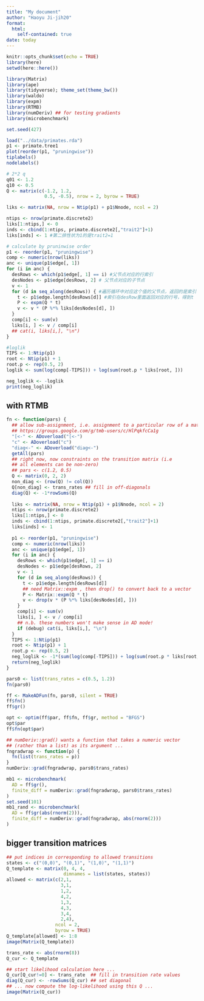 ```yaml
---
title: "My document"
author: "Haoyu Ji-jih20"
format: 
  html:
    self-contained: true
date: today
---
```


```r
knitr::opts_chunk$set(echo = TRUE)
library(here)
setwd(here::here())
```

```r
library(Matrix)
library(ape)
library(tidyverse); theme_set(theme_bw())
library(waldo)
library(expm)
library(RTMB)
library(numDeriv) ## for testing gradients
library(microbenchmark)
```

```r
set.seed(427)
```

```r
load("../data/primates.rda")
p1 <- primate.tree1
plot(reorder(p1, "pruningwise"))
tiplabels()
nodelabels()

# 2*2 q
q01 <- 1.2
q10 <- 0.5
Q <- matrix(c(-1.2, 1.2,
              0.5, -0.5), nrow = 2, byrow = TRUE)

liks <- matrix(NA, nrow = Ntip(p1) + p1$Nnode, ncol = 2)

ntips <- nrow(primate.discrete2)
liks[1:ntips,] <- 0
inds <- cbind(1:ntips, primate.discrete2[,"trait2"]+1)
liks[inds] <- 1 #第二排性状为1的是trait2=1

# calculate by pruninwise order
p1 <- reorder(p1, "pruningwise")
comp <- numeric(nrow(liks))
anc <- unique(p1$edge[, 1])
for (i in anc) {
  desRows <- which(p1$edge[, 1] == i) #父节点对应的行索引
  desNodes <- p1$edge[desRows, 2] # 父节点对应的子节点
  v <- 1
  for (d in seq_along(desRows)) { #遍历循环中对应这个值的父节点，返回的是索引
    t <- p1$edge.length[desRows[d]] #索引在desRow里面返回对应的行号，得到t
    P <- expm(Q * t)
    v <- v * (P %*% liks[desNodes[d], ])
  }
  comp[i] <- sum(v)
  liks[i, ] <- v / comp[i]
  ## cat(i, liks[i,], "\n")
}

#loglik
TIPS <- 1:Ntip(p1)
root <- Ntip(p1) + 1
root.p <- rep(0.5, 2)
loglik <- sum(log(comp[-TIPS])) + log(sum(root.p * liks[root, ]))

neg_loglik <- -loglik
print(neg_loglik)
```

## with RTMB

```r
fn <- function(pars) {
  ## allow sub-assignment, i.e. assignment to a particular row of a matrix
  ## https://groups.google.com/g/tmb-users/c/HlPqkfcCa1g
  "[<-" <- ADoverload("[<-")
  "c" <- ADoverload("c")
  "diag<-" <- ADoverload("diag<-")
  getAll(pars)
  ## right now, now constraints on the transition matrix (i.e
  ## all elements can be non-zero)
  ## pars <- c(1.2, 0.5)
  Q <- matrix(0, 2, 2)
  non_diag <- (row(Q) != col(Q))
  Q[non_diag] <- trans_rates ## fill in off-diagonals
  diag(Q) <- -1*rowSums(Q)
  
  liks <- matrix(NA, nrow = Ntip(p1) + p1$Nnode, ncol = 2)
  ntips <- nrow(primate.discrete2)
  liks[1:ntips,] <- 0
  inds <- cbind(1:ntips, primate.discrete2[,"trait2"]+1)
  liks[inds] <- 1
  
  p1 <- reorder(p1, "pruningwise")
  comp <- numeric(nrow(liks))
  anc <- unique(p1$edge[, 1])
  for (i in anc) {
    desRows <- which(p1$edge[, 1] == i)
    desNodes <- p1$edge[desRows, 2]
    v <- 1
    for (d in seq_along(desRows)) {
      t <- p1$edge.length[desRows[d]]
      ## need Matrix::expm , then drop() to convert back to a vector
      P <- Matrix::expm(Q * t)
      v <- drop(v * (P %*% liks[desNodes[d], ]))
    }
    comp[i] <- sum(v)
    liks[i, ] <- v / comp[i]
    ## n.b. these numbers won't make sense in AD mode!
    if (debug) cat(i, liks[i,], "\n")
  }
  TIPS <- 1:Ntip(p1)
  root <- Ntip(p1) + 1
  root.p <- rep(0.5, 2)
  neg_loglik <- -1*(sum(log(comp[-TIPS])) + log(sum(root.p * liks[root, ])))
  return(neg_loglik)
}

pars0 <- list(trans_rates = c(0.5, 1.2))
fn(pars0)

ff <- MakeADFun(fn, pars0, silent = TRUE)
ff$fn()
ff$gr()
```

```r
opt <- optim(ff$par, ff$fn, ff$gr, method = "BFGS")
opt$par 
ff$fn(opt$par)
```


```r
## numDeriv::grad() wants a function that takes a numeric vector
## (rather than a list) as its argument ...
fngradwrap <- function(p) {
  fn(list(trans_rates = p))
}
numDeriv::grad(fngradwrap, pars0$trans_rates)

mb1 <- microbenchmark(
  AD = ff$gr(),
  finite_diff = numDeriv::grad(fngradwrap, pars0$trans_rates)
)
set.seed(101)
mb1_rand <- microbenchmark(
  AD = ff$gr(abs(rnorm(2))),
  finite_diff = numDeriv::grad(fngradwrap, abs(rnorm(2)))
)
```

## bigger transition matrices

```r

## put indices in corresponding to allowed transitions
states <- c("(0,0)", "(0,1)", "(1,0)", "(1,1)")
Q_template <- matrix(0, 4, 4,
                     dimnames = list(states, states))
allowed <- matrix(c(2,1,
                    3,1,
                    1,2,
                    4,2,
                    1,3,
                    4,3,
                    3,4,
                    2,4),
                  ncol = 2,
                  byrow = TRUE)
Q_template[allowed] <- 1:8
image(Matrix(Q_template))

trans_rate <- abs(rnorm(8))
Q_cur <- Q_template

## start likelihood calculation here ...
Q_cur[Q_cur!=0] <- trans_rate  ## fill in transition rate values
diag(Q_cur) <- -rowSums(Q_cur) ## set diagonal
## ... now compute the log-likelihood using this Q ...
image(Matrix(Q_cur))
```